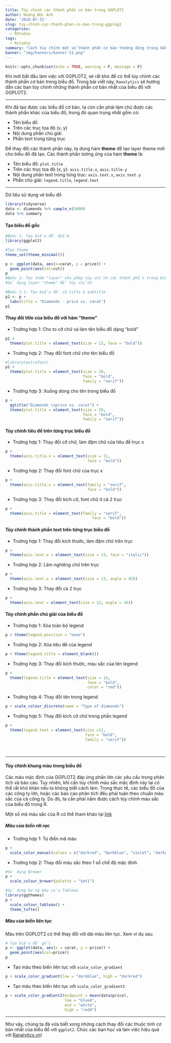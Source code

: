 ```yaml
---
title: Tùy chỉnh các thành phần cơ bản trong GGPLOT2
author: Hoàng Đức Anh
date: '2018-07-31'
slug: tuy-chinh-cac-thanh-phan-co-ban-trong-ggplog2
categories:
  - RStudio
tags:
  - Rstudio
summary: "Cách tùy chỉnh một số thành phần cơ bản thường dùng trong GGPLOT2"
banner: "img/banners/banner-11.png"
---
```


```r
knitr::opts_chunk$set(echo = TRUE, warning = F, message = F)
```


Khi mới bắt đầu làm việc với GGPLOT2, sẽ rất khó để có thể tùy chỉnh các thành phần cơ bản trong biểu đồ. Trong bài viết này, `Ranalytics` sẽ hướng dẫn các bạn tùy chỉnh những thành phần cơ bản nhất của biểu đồ với GGPLOT2.

---

Khi đã tạo được các biểu đồ cơ bản, ta còn cần phải làm chủ được các thành phần khác của biểu đồ, trong đó quan trọng nhất gồm có:

- Tên biểu đồ
- Trên các trục tọa độ (x, y)
- Nội dung phần chú giải
- Phần text trong từng trục

Để thay đổi các thành phần này, ta dùng hàm **theme** để tạo layer theme mới cho biểu đồ đã tạo. Các thành phần tương ứng của hàm **theme** là:

- Tên biểu đồ: `plot.title`
- Trên các trục tọa độ (x, y): `axis.title.x`, `axis.title.y`
- Nội dung phần text trong từng trục: `axis.text.x`, `axis.text.y`
- Phần chú giải: `legend.title`, `legend.text`

---

Dữ liệu sử dụng vẽ biểu đồ

```r
library(tidyverse)
data <- diamonds %>% sample_n(5000)
data %>% summary
```

#### Tạo biểu đồ gốc

```r
#Bước 1: Tạo biểu đồ điểm
library(ggplot2)

#Tạo theme
theme_set(theme_minimal())

p <- ggplot(data, aes(x=carat, y = price)) +
  geom_point(aes(col=cut))
p
#Bước 2: Tạo thêm "layer" cho phép tùy chỉnh các thành phần trong biểu đồ
#Sử dụng layer "theme" để tùy chỉnh

#Bước 2.1: Tạo biểu đồ có title & subtitle
p1 <- p + 
  labs(title = "Diamonds - price vs. carat")
p1
```


#### Thay đổi title của biểu đồ với hàm "theme"

- Trường hợp 1: Cho to cỡ chữ và làm tên biểu đồ dạng "bold"

```r
p1 + 
  theme(plot.title = element_text(size = 15, face = "bold"))
```


- Trường hợp 2: Thay đổi font chữ cho tên biểu đồ

```r
#library(extrafont)
p1 + 
  theme(plot.title = element_text(size = 20, 
                                  face = "bold", 
                                  family = "serif"))
```

- Trường hợp 3: Xuống dòng cho tên trong biểu đồ

```r
p + 
  ggtitle("Diamonds \nprice vs. carat") + 
  theme(plot.title = element_text(size = 20, 
                                  face = "bold", 
                                  family = "serif"))

```


#### Tùy chỉnh tiêu đề trên từng trục biểu đồ

- Trường hợp 1: Thay đổi cỡ chữ, làm đậm chữ của tiêu đề  trục x


```r
p + 
  theme(axis.title.x = element_text(size = 11, 
                                    face = "bold"))
```

- Trường hợp 2: Thay đổi font chữ của trục x

```r
p + 
  theme(axis.title.x = element_text(family = "serif", 
                                    face = "bold"))
```

- Trường hợp 3: Thay đổi kích cỡ, font chữ ở cả 2 trục

```r

p + 
  theme(axis.title = element_text(family = "serif", 
                                      face = "bold"))
```

#### Tùy chỉnh thành phần text trên từng trục biểu đồ

- Trường hợp 1: Thay đổi kích thước, làm đậm chữ trên trục

```r
p + 
  theme(axis.text.x = element_text(size = 13, face = "italic"))
```

- Trường hợp 2: Làm nghiêng chữ trên trục

```r
p + 
  theme(axis.text.x = element_text(size = 13, angle = 45))
```

- Trường hơp 3: Thay đổi cả 2 trục

```r
p + 
  theme(axis.text = element_text(size = 13, angle = 45))
```

#### Tùy chỉnh phần chú giải của biểu đồ

- Trường hợp 1: Xóa toàn bộ legend

```r
p + theme(legend.position = "none")
```

- Trường hợp 2: Xóa tiêu đề của legend

```r
p + theme(legend.title = element_blank())
```

- Trường hợp 3: Thay đổi kích thước, màu sắc của tên legend

```r
p + 
  theme(legend.title = element_text(size = 14, 
                                    face = "bold", 
                                    color = "red"))
```

- Trường hợp 4: Thay đổi tên trong legend

```r
p + scale_colour_discrete(name = "Type of diamonds")
```

- Trường hợp 5: Thay đổi kích cỡ chữ trong phần legend

```r
p + 
  theme(legend.text = element_text(size =12, 
                                   face = "bold", 
                                   family = "serif"))
```

&nbsp;

---

#### Tùy chỉnh khung màu trong biểu đồ

Các màu mặc định của GGPLOT2 đáp ứng phần lớn các yêu cầu trong phân tích và báo cáo. Tuy nhiên, khi cần tùy chỉnh màu sắc mặc định này lại có thể rất khó khăn nếu ta không biết cách làm.  Trong thực tế, các biểu đồ của các công ty lớn, hoặc các báo cáo phân tích đều phải tuân theo chuẩn màu sắc của cả công ty. Do đó, ta cần phải nắm được cách tùy chỉnh màu sắc của biểu đồ trong R.

Một số mã màu sắc của R có thể tham khảo tại [link](http://sape.inf.usi.ch/quick-reference/ggplot2/colour)

##### Màu của biến rời rạc

- Trường hợp 1: Tự điền mã màu

```r
p + 
  scale_color_manual(values = c("darkred", "darkblue", "violet", "darkgreen", "orange"))
```

- Trường hợp 2: Thay đổi màu sắc theo 1 số chế độ mặc đinh

```r
#Sử dụng Brewer
p + 
  scale_colour_brewer(palette = "Set1")

#Sử dụng bảng màu của Tableau
library(ggthemes)
p + 
  scale_colour_tableau() + 
  theme_tufte()
```

##### Màu của biến liên tục

Màu trên GGPLOT2 có thể thay đổi với dài màu liên tục. Xem ví dụ sau.

```r
# Tạo biểu đồ gốc
p <- ggplot(data, aes(x = carat, y = price)) +
  geom_point(aes(col=price))
p
```

- Tạo màu theo biến liên tục với `scale_color_gradient`

```r
p + scale_color_gradient(low = "darkblue", high = "darkred")
```

- Tạo màu theo biến liên tục với `scale_color_gradient2`

```r
p + scale_color_gradient2(midpoint = mean(data$price), 
                          low = "blue4", 
                          mid = "white", 
                          high = "red4")
```

---

Như vậy, chúng ta đã vừa biết xong những cách thay đổi các thuộc tính cơ bản nhất của biểu đồ với `ggplot2`. Chúc các bạn học và làm việc hiệu quả với [Ranalytics.vn](ranalytics.vn)!

